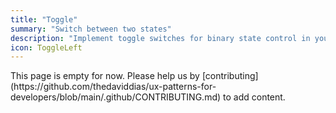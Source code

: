 ```yaml
---
title: "Toggle"
summary: "Switch between two states"
description: "Implement toggle switches for binary state control in your web applications. Learn best practices for toggle buttons, state management, and accessibility."
icon: ToggleLeft
---
```


<Callout type="warning">
  This page is empty for now. Please help us by
  [contributing](https://github.com/thedaviddias/ux-patterns-for-developers/blob/main/.github/CONTRIBUTING.md)
  to add content.
</Callout>
